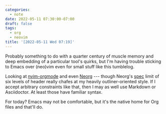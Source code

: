```yaml
---
categories:
  - note
date: 2022-05-11 07:30:00-07:00
draft: false
tags:
  - org
  - neovim
title: '[2022-05-11 Wed 07:19]'
---
```


Probably something to do with a quarter century of muscle memory and deep embedding of a particular tool's quirks, but I'm having trouble sticking to Emacs over (neo)vim even for small stuff like this tumblelog.

Looking at [nvim-orgmode](https://nvim-orgmode.github.io) and even [Neorg](https://github.com/nvim-neorg/neorg) --- though Neorg's [spec](https://github.com/nvim-neorg/neorg/blob/main/docs/NFF-0.1-spec.md#detached-modifiers-and-their-functions) limit of six levels of header really chafes at my heavily outliner-oriented style. If I accept arbitrary constraints like that, then I may as well use Markdown or Asciidoctor. At least those have familiar syntax.

For today? Emacs may not be comfortable, but it's the native home for Org files and that'll do.
